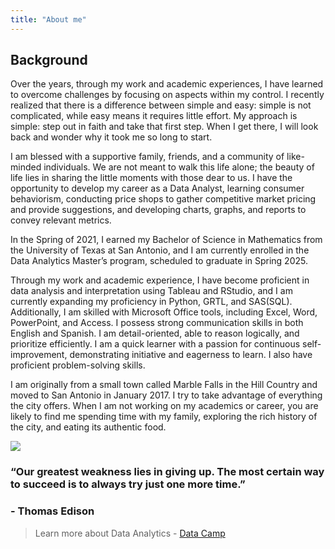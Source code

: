 ```yaml
---
title: "About me"
---
```


## Background

Over the years, through my work and academic experiences, I have learned to overcome challenges by focusing on aspects within my control. I recently realized that there is a difference between simple and easy: simple is not complicated, while easy means it requires little effort. My approach is simple: step out in faith and take that first step. When I get there, I will look back and wonder why it took me so long to start.

I am blessed with a supportive family, friends, and a community of like-minded individuals. We are not meant to walk this life alone; the beauty of life lies in sharing the little moments with those dear to us. I have the opportunity to develop my career as a Data Analyst, learning consumer behaviorism, conducting price shops to gather competitive market pricing and provide suggestions, and developing charts, graphs, and reports to convey relevant metrics.

In the Spring of 2021, I earned my Bachelor of Science in Mathematics from the University of Texas at San Antonio, and I am currently enrolled in the Data Analytics Master's program, scheduled to graduate in Spring 2025.

Through my work and academic experience, I have become proficient in data analysis and interpretation using Tableau and RStudio, and I am currently expanding my proficiency in Python, GRTL, and SAS(SQL). Additionally, I am skilled with Microsoft Office tools, including Excel, Word, PowerPoint, and Access. I possess strong communication skills in both English and Spanish. I am detail-oriented, able to reason logically, and prioritize efficiently. I am a quick learner with a passion for continuous self-improvement, demonstrating initiative and eagerness to learn. I also have proficient problem-solving skills.

I am originally from a small town called Marble Falls in the Hill Country and moved to San Antonio in January 2017. I try to take advantage of everything the city offers. When I am not working on my academics or career, you are likely to find me spending time with my family, exploring the rich history of the city, and eating its authentic food.

![](images/Jramirez1.jpg)

### **"Our greatest weakness lies in giving up. The most certain way to succeed is to always try just one more time."**

### - Thomas Edison

::: callout-note
> Learn more about Data Analytics - [Data Camp](https://www.datacamp.com/podcast)
:::
